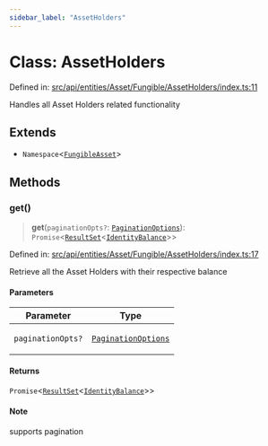 ```yaml
---
sidebar_label: "AssetHolders"
---
```


# Class: AssetHolders

Defined in: [src/api/entities/Asset/Fungible/AssetHolders/index.ts:11](https://github.com/PolymeshAssociation/polymesh-sdk/blob/bee6a2fe7a8ce5db42a6982e793782182cde2153/src/api/entities/Asset/Fungible/AssetHolders/index.ts#L11)

Handles all Asset Holders related functionality

## Extends

- `Namespace`\<[`FungibleAsset`](../../classes/FungibleAsset.mdx)\>

## Methods

### get()

> **get**(`paginationOpts?`: [`PaginationOptions`](../../../../types/interfaces/PaginationOptions.mdx)): `Promise`\<[`ResultSet`](../../../../types/interfaces/ResultSet.mdx)\<[`IdentityBalance`](../../../types/interfaces/IdentityBalance.mdx)\>\>

Defined in: [src/api/entities/Asset/Fungible/AssetHolders/index.ts:17](https://github.com/PolymeshAssociation/polymesh-sdk/blob/bee6a2fe7a8ce5db42a6982e793782182cde2153/src/api/entities/Asset/Fungible/AssetHolders/index.ts#L17)

Retrieve all the Asset Holders with their respective balance

#### Parameters

<table>
<thead>
<tr>
<th>Parameter</th>
<th>Type</th>
</tr>
</thead>
<tbody>
<tr>
<td>

`paginationOpts?`

</td>
<td>

[`PaginationOptions`](../../../../types/interfaces/PaginationOptions.mdx)

</td>
</tr>
</tbody>
</table>

#### Returns

`Promise`\<[`ResultSet`](../../../../types/interfaces/ResultSet.mdx)\<[`IdentityBalance`](../../../types/interfaces/IdentityBalance.mdx)\>\>

#### Note

supports pagination

